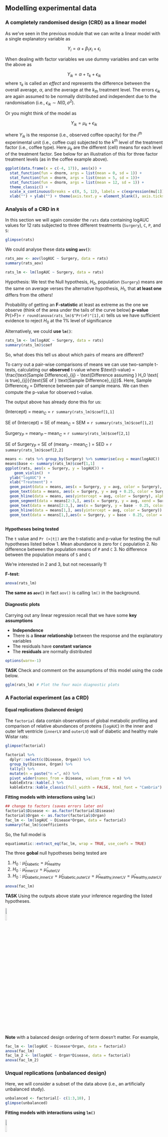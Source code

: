 ## Modelling experimental data

### A completely randomised design (CRD) as a linear model

As we've seen in the previous module that we can write a linear model with a single explanatory variable as 

$$Y_i = \alpha + \beta_1x_i + \epsilon_i$$

When dealing with factor variables we use dummy variables and can write the above as
 
 
 $$Y_{ik} = \alpha + \tau_k + \epsilon_{ik}$$ where $\tau_k$ is called an *effect* and represents the difference between the overall average, $\alpha$, and the average at the $k_{th}$ treatment level. The errors $\epsilon_{ik}$ are again assumed to be normally distributed and independent due to the randomisation (i.e., $\epsilon_{ik} \sim N(0, \sigma^2)$.


Or you might think of the model as

$$Y_{ik} = \mu_k + \epsilon_{ik}$$

where $Y_{ik}$ is the response (i.e., observed coffee opacity) for the $i^{th}$ experimental unit (i.e., coffee cup) subjected to the $k^{th}$ level of the treatment factor (i.e., coffee type).  Here $\mu_k$ are the different (cell) means for each level of the treatment factor. See below for an illustration of this for three factor treatment levels (as in the coffee example above).

```r
ggplot(data.frame(x = c(-4, 17)), aes(x)) + 
  stat_function(fun = dnorm, args = list(mean = 0, sd = 1)) +
  stat_function(fun = dnorm, args = list(mean = 5, sd = 1))+
  stat_function(fun = dnorm, args = list(mean = 12, sd = 1)) +
  theme_classic() +
  scale_x_continuous(breaks = c(0, 5, 12), labels = c(expression(mu[1]), expression(mu[2]), expression(mu[3]))) +
  xlab("") + ylab("") + theme(axis.text.y = element_blank(), axis.ticks.y = element_blank())
```



### Analysis of a CRD in `R`

In this section we will again consider the `rats` data containing logAUC values for 12 rats subjected to three different treatments (`Surgery`), `C`, `P`, and `S`:

```r
glimpse(rats)
```


We could analyse these data **using `aov()`**:

```r
rats_aov <- aov(logAUC ~ Surgery, data = rats)
summary(rats_aov)
```

```r
rats_lm <- lm(logAUC ~ Surgery, data = rats)
```

Hypothesis: We test the Null hypothesis, $H_0$, population (`Surgery`) means are the same on average verses the alternative hypothesis, $H_1$, that **at least one** differs from the others!

Probability of getting an **F-statistic** at least as extreme as the one we observe (think of the area under the tails of the curve below) **p-value** Pr(>F)= `r round(anova(rats_lm)$"Pr(>F)"[1],4)` tells us we have sufficient evidence to reject $H_0$ at the 1% level of significance


Alternatively, we could **use `lm()`**:

```r
rats_lm <- lm(logAUC ~ Surgery, data = rats)
summary(rats_lm)$coef
```


So, what does this tell us about which pairs of means are different? 

To carry out a pair-wise comparisons of means we can use two-sample t-tests, calculating our **observed**  t-value where
$\text{t-value} = \frac{\text{Sample Difference}_{ij} - \text{Difference assuming } H_0 \text{ is true}_{ij}}{\text{SE of } \text{Sample Difference}_{ij}}$. Here, $\text{Sample Difference}_{ij}$ = Difference between pair of sample means. We can then compute the p-value for observed t-value.

The output above has already done this for us:

(Intercept) = $\text{mean}_C$ = `r summary(rats_lm)$coef[1,1]`

SE of (Intercept) = SE of $\text{mean}_C$ = SEM = `r summary(rats_lm)$coef[1,2]`

$\text{Surgery}_P$ = $\text{mean}_P$ – $\text{mean}_C$ = `r summary(rats_lm)$coef[2,1]`

SE of $\text{Surgery}_P$ = SE of ($\text{mean}_P$ - $\text{mean}_C$ ) = SED = `r summary(rats_lm)$coef[2,2]`

```r
means <- rats %>% group_by(Surgery) %>% summarise(avg = mean(logAUC))
means$base <- summary(rats_lm)$coef[1,1]
ggplot(rats, aes(x = Surgery, y = logAUC)) + 
    geom_violin()  + 
  ylab("logAUC") +
  xlab("Treatment") +
  geom_point(data = means, aes(x = Surgery, y = avg, color = Surgery), size = 2) +
  geom_text(data = means, aes(x = Surgery, y = avg + 0.25, color = Surgery, label = paste0("Treatment mean = ",round(avg,3)))) +
  geom_hline(data = means, aes(yintercept = avg, color = Surgery), alpha = 0.3, lty = 2) +
  geom_segment(data = means[2:3,], aes(x = Surgery, y = avg, xend = Surgery, yend = base,color = Surgery), size = 1) +
  geom_text(data = means[2:3,], aes(x = Surgery, y = base - 0.25, color = Surgery, label = paste0("diff to baseline = ",round(avg - base,3)))) +
  geom_hline(data = means[1,], aes(yintercept = avg, color = Surgery)) +
  geom_text(data = means[1,],aes(x = Surgery, y = base - 0.25, color = Surgery, label = paste0("Baseline = ",round(avg,3))))
  
```


**Hypotheses being tested**

The `t` value and `Pr (>|t|)` are the t-statistic and p-value for testing the null hypotheses listed below
	1. Mean abundance is zero for `C` population
	2. No difference between the population means of `P` and `C`
	3. No difference between the population means of `S` and `C`

We're interested in 2 and 3, but not necessarily 1!

**F-test:**

```r
anova(rats_lm)
```
	
**The same as `aov()`** in fact `aov()` is calling `lm()` in the background.

#### Diagnostic plots

Carrying out any linear regression recall that we have some **key assumptions**

+ **Independence** 
+ There is a **linear relationship** between the response and the explanatory variables
+ The residuals have **constant variance**
+ The **residuals** are normally distributed

```r
options(warn=-1)
```

<div class="alert alert-warning">
  <strong>TASK</strong> Check and comment on the assumptions of this model using the code below.

```r
gglm(rats_lm) # Plot the four main diagnostic plots
```

</div>

### A Factorial experiment (as a CRD)


#### Equal replications (balanced design)

The `factorial` data contain observations of global metabolic profiling and comparison of relative abundances of proteins (`logAUC`) in the inner and outer left ventricle (`innerLV` and `outerLV`) wall of diabetic and healthy male Wistar rats:

```r
glimpse(factorial)
```


```r
factorial %>%
  dplyr::select(c(Disease, Organ)) %>%
  group_by(Disease, Organ) %>%
  tally() %>%
  mutate(n = paste("n =", n)) %>%
  pivot_wider(names_from = Disease, values_from = n) %>%
  kableExtra::kable(.) %>%
  kableExtra::kable_classic(full_width = FALSE, html_font = "Cambria")
```

**Fitting models with interactions using `lm()`**

```r
## change to factors (saves errors later on)
factorial$Disease <- as.factor(factorial$Disease)
factorial$Organ <- as.factor(factorial$Organ)
fac_lm <- lm(logAUC ~ Disease*Organ, data = factorial)
summary(fac_lm)$coefficients
```

So, the full model is

```r
equatiomatic::extract_eq(fac_lm, wrap = TRUE, use_coefs = TRUE)
```

The three **gobal** null hypotheses being tested are

  1. $H_0: \hat{\mu}_{\text{Diabetic}} = \hat{\mu}_{\text{Healthy}}$
  2. $H_0: \hat{\mu}_{\text{innerLV}} = \hat{\mu}_{\text{outerLV}}$
  3. $H_0: \hat{\mu}_{\text{Diabetic,innerLV}} = \hat{\mu}_{\text{Diabetic,outerLV}} = \hat{\mu}_{\text{Healthy,innerLV}} = \hat{\mu}_{\text{Healthy,outerLV}}$

```r
anova(fac_lm)
```

<div class="alert alert-warning">
  <strong>TASK</strong> Using the outputs above state your inference regarding the listed hypotheses.
</div>


<div class="alert alert-info">

![](https://github.com/BIOSCI738/cowstats/blob/main/img/code_tag.png?raw=true){width=10%}

**Note** with a balanced design ordering of term doesn't matter. For example,

```r
fac_lm <- lm(logAUC ~ Disease*Organ, data = factorial)
anova(fac_lm)
fac_lm_2 <- lm(logAUC ~ Organ*Disease, data = factorial)
anova(fac_lm_2)
``` 
</div>


### Unqual replications (unbalanced design)

Here, we will consider a subset of the data above (i.e., an artificially unbalanced study).

```r
unbalanced <- factorial[- c(1:3,10), ]
glimpse(unbalanced)
```

**Fitting models with interactions using `lm()`**

<div class="alert alert-info">

![](https://github.com/BIOSCI738/cowstats/blob/main/img/code_tag.png?raw=true){width=10%}

**Note** with an unbalanced design ordering of the terms DOES matter. For example,

```r
fac_lm <- lm(logAUC ~ Disease*Organ, data = unbalanced)
anova(fac_lm)
fac_lm_2 <- lm(logAUC ~ Organ*Disease, data = unbalanced)
anova(fac_lm_2)
```

</div>

The three **global** null hypotheses being tested are (essentially) the same

  1. $H_0: \hat{\mu}_{\text{Diabetic}} = \hat{\mu}_{\text{Healthy}}$
  2. $H_0: \hat{\mu}_{\text{innerLV}} = \hat{\mu}_{\text{outerLV}}$
  3. $H_0: \hat{\mu}_{\text{Diabetic,innerLV}} = \hat{\mu}_{\text{Diabetic,outerLV}} = \hat{\mu}_{\text{Healthy,innerLV}} = \hat{\mu}_{\text{Healthy,outerLV}}$
  
However, now the **order the terms affects** the estimation. Look carefully at the `anova()` outputs above; what to you notice about the sums of squares (`Sum Sq`) values?

For a **balanced**  two-factor experiment (e.g., in the previous section) partitioning of the sums of squares ($SS$) is additive:

 $$SS_\text{Treatment} = SS_\text{Disease} + SS_\text{Organ} + SS_\text{Disease:Organ}.$$

The order in which the main effects are added to the model does not matter. **However**, for an **unbalanced design** this is not the case as the sums of squares are calculated **sequentially**. Note that sequentially calculated $SS$ are known as Type I $SS$.

### Sums of squares ($SS$)

#### Sequential (Type I $SS$)

As a term enters the model its $SS$ is calculated, which is then subtracted from the total $SS$. This then reduces the available $SS$ for the next term entering the model. When treatment combinations in a factorial experiment are unequally replicated, their effects are not mutually independent, so that the order in which terms enter the model matters.

Considering the data above if we include `Disease` as a main effect first (i.e., `Disease*Organ`) then the $SS_\text{Disease}$ is calculated first **ignoring** the `Organ` main effect. Here, some `Organ` information is confounded with `Disease` information  (i.e., variation due to `Organ` confounded by the variation due to `Disease`). Then $SS_\text{Organ}$ are calculated having been adjusted for the `Diease` main effect. This now only contains `Organ` information (i.e., variation due to `Organ` effect) since all the `Disease` information was eliminated in previous step. Finally, $SS_\text{Disease:Organ}$ are calculated adjusted for both $SS_\text{Disease}$ and $SS_\text{Organ}$. Here, there is no information left relating to `Disease` or `Organ` main effects.

What does this look like?

For `Disease*Organ` we calculate $SS_\text{Disease}$ ignoring any `Organ` effect (if you are unsure what each line of code is doing I suggest you run it line by line to see what's being done at each step). 

```r
unbalanced %>% 
  mutate(grand_mean = mean(logAUC)) %>%
  group_by(Disease) %>%
  summarise(n = n(),
         treatment_mean = mean(logAUC),
         grand_mean = mean(grand_mean)) %>%
  mutate(ss_disease = n * (treatment_mean - grand_mean)^2) %>%
  pull(ss_disease) %>%
  sum()
```

This matches, as we'd expect, $SS_\text{Disease}$ calculated from the `Disease*Organ` model above. 


But, that about the sequential $SS$, a simple way to think about this is in terms of sequential models:  



```r
## Null model.
fit.null <- lm(logAUC ~ 1,  data = unbalanced)
## Only Factor Disease.
fit.a <- lm(logAUC ~ Disease,  data = unbalanced)
## Factors Disease and Organ.
fit.ab <- lm(logAUC ~ Disease + Organ,  data = unbalanced)
## Factors Disease and Organ with interaction.
fit.abi <- lm(logAUC ~ Disease*Organ,  data = unbalanced)
## ANOVA table, as above
anova(fit.abi)

## First line.
sum(residuals(fit.null)^2) - sum(residuals(fit.a)^2)
## Second line.
sum(residuals(fit.a)^2) - sum(residuals(fit.ab)^2)
## Third line.
sum(residuals(fit.ab)^2) - sum(residuals(fit.abi)^2)
## Final line.
sum(residuals(fit.abi)^2)
```



#### Type II $SS$

Rather than calculating $SS$ sequentially we can calculate the $SS$ for a given effect adjusting for all other effects listed in the model. This means that the $SS_\text{A}$ and $SS_\text{B}$ main effects will both be adjusted for each other (since neither contains the other), but will not be adjusted for $SS_\text{A:B}$ (since it contains both A and B). $SS_\text{A:B}$ will be adjusted for both main effects.

In our example above $SS_\text{Disease}$ and $SS_\text{Organ}$ main effects will both be adjusted for each other, but will not be adjusted for $SS_\text{A:B}$ and $SS_\text{Disease:Organ}$ will be adjusted for both main effects.

We can calculate the Type II $SS$ table in `R` buy either 

1) Extracting the main effect rows that have been adjusted for the other model terms from two Type I $SS$ tables (each one having the terms specified in a different order):

```r
## Type II Organ SS
anova(fac_lm)[2, ]
## Type II Disease SS
anova(fac_lm_2)[2, ]
## Type II Organ:Disease/Disease:Organ
anova(fac_lm_2)[3, ]
```


or,

2) Using an inbuilt `R` function (does not matter which order the model has the terms specified):

```r
car::Anova(fac_lm, type = 2)
```


**Note:** Type III $SS$ and beyond are not covered in this course but I would recommend reading [this recent paper](https://besjournals.onlinelibrary.wiley.com/doi/10.1111/j.1365-2656.2009.01634.x) for an intuitive overview.

#### Marginal means

**Balanced design**

```r
factorial %>%
  dplyr::select(c(Disease, Organ, logAUC)) %>%
  kableExtra::kable(., caption = "logAUC data from a balanced design") %>%
  kableExtra::kable_classic(full_width = FALSE, html_font = "Cambria")
factorial %>%
	summarise("Grand mean" = mean(logAUC)) %>%
   kableExtra::kable(., digits = 3) %>%
   kableExtra::kable_classic(full_width = FALSE, html_font = "Cambria")
factorial %>%
   dplyr::select(c(Disease, Organ, logAUC)) %>%
   group_by(Disease, Organ) %>%
	summarise("log AUC mean" = mean(logAUC)) %>%
   kableExtra::kable(., digits = 3, caption = "Cell means") %>%
   kableExtra::kable_classic(full_width = FALSE, html_font = "Cambria")
factorial %>%
   dplyr::select(c(Organ, logAUC)) %>%
   group_by(Organ) %>%
   summarise("log AUC mean" = mean(logAUC)) %>%
   kableExtra::kable(., digits = 3, caption = "Marginal (organ) mean") %>%
   kableExtra::kable_classic(full_width = FALSE, html_font = "Cambria")

factorial %>%
   dplyr::select(c(Disease, logAUC)) %>%
   group_by(Disease) %>%
   summarise("log AUC mean" = mean(logAUC)) %>%
   kableExtra::kable(., digits = 3, caption = "Marginal (disease) mean") %>%
   kableExtra::kable_classic(full_width = FALSE, html_font = "Cambria")

```

**Unbalanced design** (Unequal replication due to missing data)

```r
unbalanced %>%
  dplyr::select(c(Disease, Organ, logAUC)) %>%
  kableExtra::kable(., caption = "logAUC data from an unbalanced design") %>%
  kableExtra::kable_classic(full_width = FALSE, html_font = "Cambria")
```
```r
unbalanced %>%
	summarise("Grand mean" = mean(logAUC)) %>%
   kableExtra::kable(., digits = 3) %>%
   kableExtra::kable_classic(full_width = FALSE, html_font = "Cambria")
```

```r
unbalanced %>%
   dplyr::select(c(Disease, Organ, logAUC)) %>%
   group_by(Disease, Organ) %>%
	 summarise("log AUC mean" = mean(logAUC)) %>%
   kableExtra::kable(., digits = 3, caption = "Cell means") %>%
   kableExtra::kable_classic(full_width = FALSE, html_font = "Cambria")
```

Everything is as we'd expect up until now, but what about the marginal means? The, perhaps, most obvious way would be to do the following (i.e., ignore subgroups, hence give all observations equal weight)?

```r
unbalanced %>%
   dplyr::select(c(Disease, logAUC)) %>%
   group_by(Disease) %>%
   summarise(Mean = mean(logAUC))
```

However, as a result of this the means are **biased** towards groups with greater replication! To avoid this we give the subgroups (`Organ`) cell means equal weight (this is sometimes called the *least squares* mean):

```r
unbalanced %>%
   dplyr::select(c(Disease, Organ, logAUC)) %>%
   group_by(Organ, Disease) %>%
	 mutate(n = n()) %>% ## count observations in each group
	## then calculate weighted mean based on the no. observations
   summarise(weighted_mean = weighted.mean(logAUC, w = 1/n)) %>%
	 group_by(Disease) %>% ## calculate mean of weighted means
	 summarise(mean = mean(weighted_mean))
```
Now see if you can do the same across `Organ` to get

```r
unbalanced %>%
   dplyr::select(c(Disease, Organ, logAUC)) %>%
   group_by(Disease, Organ) %>%
	 mutate(n = n()) %>% 
   summarise(weighted_mean = weighted.mean(logAUC, w = 1/n)) %>%
	 group_by(Organ) %>% 
	 summarise(mean = mean(weighted_mean)) %>%
   kableExtra::kable(., digits = 3, caption = "Marginal (organ) means") %>%
   kableExtra::kable_classic(full_width = FALSE, html_font = "Cambria")
```

**What does all of this tell us?** When calculating marginal means for unbalanced designs we need to be careful! Luckily there are inbuilt functions in `R` that do this correctly for us! See the next section for an example using the `predictmeans` function from the `predictmeans` package.
